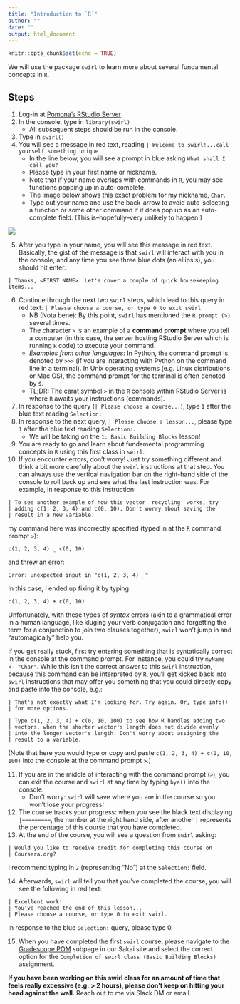 ```yaml
---
title: "Introduction to `R`"
author: ""
date: ""
output: html_document
---
```


```r
knitr::opts_chunk$set(echo = TRUE)
```

We will use the package `swirl` to learn more about several fundamental concepts in `R`.

## Steps

1. Log-in at [Pomona's RStudio Server](https://rstudio.pomona.edu)
2. In the console, type in `library(swirl)`
    + All subsequent steps should be run in the console.
3. Type in `swirl()`
4. You will see a message in red text, reading `| Welcome to swirl!...call yourself something unique.`
    + In the line below, you will see a prompt in blue asking `What shall I call you?`
    + Please type in your first name or nickname.
    + Note that if your name overlaps with commands in `R`, you may see functions popping up in auto-complete.
    + The image below shows this exact problem for my nickname, `Char`.
    + Type out your name and use the back-arrow to avoid auto-selecting a function or some other command if it does pop up as an auto-complete field. (This is--hopefully--very unlikely to happen!)

![](figures/nameAutocompleteIssue.png)

5. After you type in your name, you will see this message in red text. Basically, the gist of the message is that `swirl` will interact with you in the console, and any time you see three blue dots (an ellipsis), you should hit enter.
```
| Thanks, <FIRST NAME>. Let's cover a couple of quick housekeeping items...
```

6. Continue through the next two `swirl` steps, which lead to this query in red text: `| Please choose a course, or type 0 to exit swirl`
    + NB (Nota bene): By this point, `swirl` has mentioned the `R prompt (>)` several times.
    + The character `>` is an example of a **command prompt** where you tell a computer (in this case, the server hosting RStudio Server which is running `R` code) to execute your command.
    + *Examples from other languages*: In Python, the command prompt is denoted by `>>>` (if you are interacting with Python on the command line in a terminal). In Unix operating systems (e.g. Linux distributions or Mac OS), the command prompt for the terminal is often denoted by `$`.
    + TL;DR: The carat symbol `>` in the `R` console within RStudio Server is where `R` awaits your instructions (commands).
7. In response to the query (`| Please choose a course...`), type `1` after the blue text reading `Selection:`
8. In response to the next query, `| Please choose a lesson...`, please type `1` after the blue text reading `Selection:`.
    + We will be taking on the `1: Basic Building Blocks` lesson!
9. You are ready to go and learn about fundamental programming concepts in `R` using this first class in `swirl`.
10. If you encounter errors, don't worry! Just try something different and think a bit more carefully about the `swirl` instructions at that step. You can always use the vertical navigation bar on the right-hand side of the console to roll back up and see what the last instruction was. 
For example, in response to this instruction:
```
| To see another example of how this vector 'recycling' works, try
| adding c(1, 2, 3, 4) and c(0, 10). Don't worry about saving the
| result in a new variable.
```
my command here was incorrectly specified (typed in at the `R` command prompt `>`):
```
c(1, 2, 3, 4) _ c(0, 10)
```
and threw an error:
```
Error: unexpected input in "c(1, 2, 3, 4) _"
```
In this case, I ended up fixing it by typing:
```
c(1, 2, 3, 4) + c(0, 10)
```

Unfortunately, with these types of *syntax* errors (akin to a grammatical error in a human language, like kluging your verb conjugation and forgetting the term for a conjunction to join two clauses together), `swirl` won't jump in and "automagically" help you. 

If you get really stuck, first try entering something that is syntatically correct in the console at the command prompt. For instance, you could try `myName <- "Char"`. While this isn't the correct answer to this `swirl` instruction, because this command can be interpreted by `R`, you'll get kicked back into `swirl` instructions that may offer you something that you could directly copy and paste into the console, e.g.:
```
| That's not exactly what I'm looking for. Try again. Or, type info()
| for more options.

| Type c(1, 2, 3, 4) + c(0, 10, 100) to see how R handles adding two
| vectors, when the shorter vector's length does not divide evenly
| into the longer vector's length. Don't worry about assigning the
| result to a variable.
```
(Note that here you would type or copy and paste `c(1, 2, 3, 4) + c(0, 10, 100)` into the console at the command prompt `>`.)

11. If you are in the middle of interacting with the command prompt (`>`), you can exit the course and `swirl` at any time by typing `bye()` into the console.
    + Don't worry: `swirl` will save where you are in the course so you won't lose your progress!
12. The course tracks your progress: when you see the black text displaying `|=========`, the number at the right hand side, after another `|` represents the percentage of this course that you have completed.
13. At the end of the course, you will see a question from `swirl` asking:
```
| Would you like to receive credit for completing this course on
| Coursera.org?
```
I recommend typing in `2` (representing "No") at the `Selection:` field.

14. Afterwards, `swirl` will tell you that you've completed the course, you will see the following in red text:
```
| Excellent work!
| You've reached the end of this lesson...
| Please choose a course, or type 0 to exit swirl.
```
In response to the blue `Selection:` query, please type 0.

15. When you have completed the first `swirl` course, please navigate to the [Gradescope POM](https://sakai.claremont.edu/portal/directtool/cf1b6e41-4bb4-47f6-824d-a35660ddf375/) subpage in our Sakai site and select the correct option for the `Completion of swirl class (Basic Building Blocks)` assignment.

**If you have been working on this swirl class for an amount of time that feels really excessive (e.g. > 2 hours), please don't keep on hitting your head against the wall.** Reach out to me via Slack DM or email.